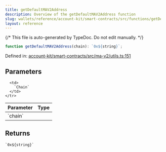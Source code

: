 ```yaml
---
title: getDefaultMAV2Address
description: Overview of the getDefaultMAV2Address function
slug: wallets/reference/account-kit/smart-contracts/src/functions/getDefaultMAV2Address
layout: reference
---
```


{/* This file is auto-generated by TypeDoc. Do not edit manually. */}

```ts
function getDefaultMAV2Address(chain): `0x${string}`;
```

Defined in: [account-kit/smart-contracts/src/ma-v2/utils.ts:151](https://github.com/alchemyplatform/aa-sdk/blob/9df5be8c23af4e472bcb503c17766b16da0ad87d/account-kit/smart-contracts/src/ma-v2/utils.ts#L151)

## Parameters

<table>
  <thead>
    <tr>
      <th align="left">Parameter</th>
      <th align="left">Type</th>
    </tr>
  </thead>

  <tbody>
    <tr>
      <td>
        `chain`
      </td>

      <td>
        `Chain`
      </td>
    </tr>

  </tbody>
</table>

## Returns

`` `0x${string}` ``
